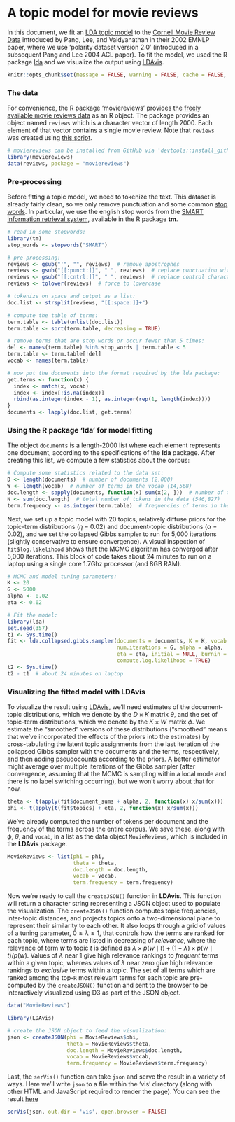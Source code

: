 A topic model for movie reviews
========================================================

In this document, we fit an [LDA topic model](http://en.wikipedia.org/wiki/Latent_Dirichlet_allocation) to the [Cornell Movie Review Data](http://www.cs.cornell.edu/people/pabo/movie-review-data/) introduced by Pang, Lee, and Vaidyanathan in their 2002 EMNLP paper, where we use 'polarity dataset version 2.0' (introduced in a subsequent Pang and Lee 2004 ACL paper). To fit the model, we used the R package [lda](http://cran.r-project.org/web/packages/lda/) and we visualize the output using [LDAvis](https://github.com/cpsievert/LDAvis).

```r
knitr::opts_chunk$set(message = FALSE, warning = FALSE, cache = FALSE, eval = FALSE)
```

### The data

For convenience, the R package 'moviereviews' provides the [freely available movie reviews data](http://www.cs.cornell.edu/people/pabo/movie-review-data/) as an R object. The package provides an object named `reviews` which is a character vector of length 2000. Each element of that vector contains a single movie review. Note that `reviews` was created using [this script](https://github.com/cpsievert/moviereviews/blob/master/data-raw/reviews.R). 

```r
# moviereviews can be installed from GitHub via 'devtools::install_github("cpsievert/moviereviews")'
library(moviereviews)
data(reviews, package = "moviereviews")
```

### Pre-processing

Before fitting a topic model, we need to tokenize the text. This dataset is already fairly clean, so we only remove punctuation and some common [stop words](http://en.wikipedia.org/wiki/Stop_words). In particular, we use the english stop words from the [SMART information retrieval system](http://en.wikipedia.org/wiki/SMART_Information_Retrieval_System), available in the R package **tm**.

```r
# read in some stopwords:
library(tm)
stop_words <- stopwords("SMART")

# pre-processing:
reviews <- gsub("'", "", reviews)  # remove apostrophes
reviews <- gsub("[[:punct:]]", " ", reviews)  # replace punctuation with space
reviews <- gsub("[[:cntrl:]]", " ", reviews)  # replace control characters with space
reviews <- tolower(reviews)  # force to lowercase

# tokenize on space and output as a list:
doc.list <- strsplit(reviews, "[[:space:]]+")

# compute the table of terms:
term.table <- table(unlist(doc.list))
term.table <- sort(term.table, decreasing = TRUE)

# remove terms that are stop words or occur fewer than 5 times:
del <- names(term.table) %in% stop_words | term.table < 5
term.table <- term.table[!del]
vocab <- names(term.table)

# now put the documents into the format required by the lda package:
get.terms <- function(x) {
  index <- match(x, vocab)
  index <- index[!is.na(index)]
  rbind(as.integer(index - 1), as.integer(rep(1, length(index))))
}
documents <- lapply(doc.list, get.terms)
```

### Using the R package 'lda' for model fitting

The object `documents` is a length-2000 list where each element represents one document, according to the specifications of the **lda** package. After creating this list, we compute a few statistics about the corpus:

```r
# Compute some statistics related to the data set:
D <- length(documents)  # number of documents (2,000)
W <- length(vocab)  # number of terms in the vocab (14,568)
doc.length <- sapply(documents, function(x) sum(x[2, ]))  # number of tokens per document [312, 288, 170, 436, 291, ...]
N <- sum(doc.length)  # total number of tokens in the data (546,827)
term.frequency <- as.integer(term.table)  # frequencies of terms in the corpus [8939, 5544, 2411, 2410, 2143, ...]
```

Next, we set up a topic model with 20 topics, relatively diffuse priors for the topic-term distributions ($\eta$ = 0.02) and document-topic distributions ($\alpha$  = 0.02), and we set the collapsed Gibbs sampler to run for 5,000 iterations (slightly conservative to ensure convergence). A visual inspection of `fit$log.likelihood` shows that the MCMC algorithm has converged after 5,000 iterations. This block of code takes about 24 minutes to run on a laptop using a single core 1.7Ghz processor (and 8GB RAM).

```r
# MCMC and model tuning parameters:
K <- 20
G <- 5000
alpha <- 0.02
eta <- 0.02

# Fit the model:
library(lda)
set.seed(357)
t1 <- Sys.time()
fit <- lda.collapsed.gibbs.sampler(documents = documents, K = K, vocab = vocab, 
                                   num.iterations = G, alpha = alpha, 
                                   eta = eta, initial = NULL, burnin = 0,
                                   compute.log.likelihood = TRUE)
t2 <- Sys.time()
t2 - t1  # about 24 minutes on laptop
```

### Visualizing the fitted model with LDAvis

To visualize the result using [LDAvis](https://github.com/cpsievert/LDAvis/), we'll need estimates of the document-topic distributions, which we denote by the $D \times K$ matrix $\theta$, and the set of topic-term distributions, which we denote by the $K \times W$ matrix $\phi$. We estimate the "smoothed" versions of these distributions ("smoothed" means that we've incorporated the effects of the priors into the estimates) by cross-tabulating the latent topic assignments from the last iteration of the collapsed Gibbs sampler with the documents and the terms, respectively, and then adding pseudocounts according to the priors. A better estimator might average over multiple iterations of the Gibbs sampler (after convergence, assuming that the MCMC is sampling within a local mode and there is no label switching occurring), but we won't worry about that for now.

```r
theta <- t(apply(fit$document_sums + alpha, 2, function(x) x/sum(x)))
phi <- t(apply(t(fit$topics) + eta, 2, function(x) x/sum(x)))
```

We've already computed the number of tokens per document and the frequency of the terms across the entire corpus. We save these, along with $\phi$, $\theta$, and `vocab`, in a list as the data object `MovieReviews`, which is included in the **LDAvis** package.

```r
MovieReviews <- list(phi = phi,
                     theta = theta,
                     doc.length = doc.length,
                     vocab = vocab,
                     term.frequency = term.frequency)
```

Now we're ready to call the `createJSON()` function in **LDAvis**. This function will return a character string representing a JSON object used to populate the visualization. The `createJSON()` function computes topic frequencies, inter-topic distances, and projects topics onto a two-dimensional plane to represent their similarity to each other. It also loops through a grid of values of a tuning parameter, $0 \leq \lambda \leq 1$, that controls how the terms are ranked for each topic, where terms are listed in decreasing of *relevance*, where the relevance of term $w$ to topic $t$ is defined as $\lambda \times p(w \mid t) + (1 - \lambda) \times p(w \mid t)/p(w)$. Values of $\lambda$ near 1 give high relevance rankings to *frequent* terms within a given topic, whereas values of $\lambda$ near zero give high relevance rankings to *exclusive* terms within a topic. The set of all terms which are ranked among the top-`R` most relevant terms for each topic are pre-computed by the `createJSON()` function and sent to the browser to be interactively visualized using D3 as part of the JSON object.

```r
data("MovieReviews")
```

```r
library(LDAvis)

# create the JSON object to feed the visualization:
json <- createJSON(phi = MovieReviews$phi, 
                   theta = MovieReviews$theta, 
                   doc.length = MovieReviews$doc.length, 
                   vocab = MovieReviews$vocab, 
                   term.frequency = MovieReviews$term.frequency)
```

Last, the `serVis()` function can take `json` and serve the result in a variety of ways. Here we'll write `json` to a file within the 'vis' directory (along with other HTML and JavaScript required to render the page). You can see the result [here](http://cpsievert.github.io/LDAvis/reviews/vis)

```r
serVis(json, out.dir = 'vis', open.browser = FALSE)
```

